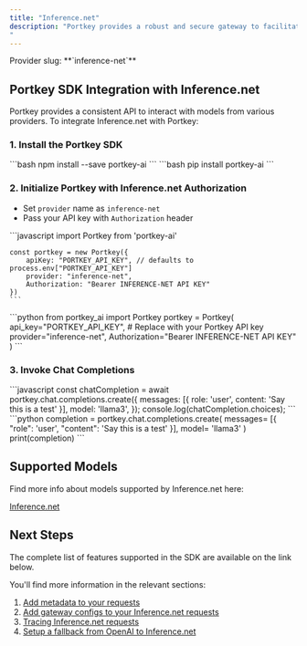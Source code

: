 ```yaml
---
title: "Inference.net"
description: "Portkey provides a robust and secure gateway to facilitate the integration of various Large Language Models (LLMs) into your applications, including the models hosted on [Inference.net](https://www.inference.net/).
"
---
```



<Note>
Provider slug: **`inference-net`**
</Note>

## Portkey SDK Integration with Inference.net

Portkey provides a consistent API to interact with models from various providers. To integrate Inference.net with Portkey:

### 1. Install the Portkey SDK

<Tabs>
  <Tab title="NodeJS">
    ```bash
    npm install --save portkey-ai
    ```
  </Tab>
  <Tab title="Python">
    ```bash
    pip install portkey-ai
    ```
  </Tab>
</Tabs>

### 2. Initialize Portkey with Inference.net Authorization

* Set `provider` name as `inference-net`
* Pass your API key with `Authorization` header

<Tabs>
  <Tab title="NodeJS SDK">
    ```javascript
    import Portkey from 'portkey-ai'

    const portkey = new Portkey({
        apiKey: "PORTKEY_API_KEY", // defaults to process.env["PORTKEY_API_KEY"]
        provider: "inference-net",
        Authorization: "Bearer INFERENCE-NET API KEY"
    })
    ```
  </Tab>
  <Tab title="Python SDK">
    ```python
    from portkey_ai import Portkey
    portkey = Portkey(
        api_key="PORTKEY_API_KEY",  # Replace with your Portkey API key
        provider="inference-net",
        Authorization="Bearer INFERENCE-NET API KEY"
    )
    ```
  </Tab>
</Tabs>

### 3. Invoke Chat Completions

<Tabs>
  <Tab title="NodeJS SDK">
    ```javascript
    const chatCompletion = await portkey.chat.completions.create({
        messages: [{ role: 'user', content: 'Say this is a test' }],
        model: 'llama3',
    });
    console.log(chatCompletion.choices);
    ```
  </Tab>
  <Tab title="Python SDK">
    ```python
    completion = portkey.chat.completions.create(
        messages= [{ "role": 'user', "content": 'Say this is a test' }],
        model= 'llama3'
    )
    print(completion)
    ```
  </Tab>
</Tabs>

## Supported Models

Find more info about models supported by Inference.net here:

[Inference.net](https://www.inference.net/)

## Next Steps

The complete list of features supported in the SDK are available on the link below.

<Card title="SDK" href="/api-reference/portkey-sdk-client">
</Card>

You'll find more information in the relevant sections:

1. [Add metadata to your requests](/product/observability/metadata)
2. [Add gateway configs to your Inference.net requests](/product/ai-gateway/configs)
3. [Tracing Inference.net requests](/product/observability/traces)
4. [Setup a fallback from OpenAI to Inference.net](/product/ai-gateway/fallbacks)
